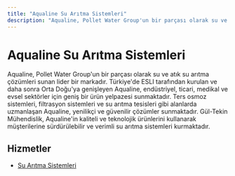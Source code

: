 ```yaml
---
title: "Aqualine Su Arıtma Sistemleri"
description: "Aqualine, Pollet Water Group'un bir parçası olarak su ve atık su arıtma çözümleri sunan lider bir markadır. Türkiye'de ESLI tarafından kurulan ve daha sonra ..."
---
```


# Aqualine Su Arıtma Sistemleri

Aqualine, Pollet Water Group'un bir parçası olarak su ve atık su arıtma çözümleri sunan lider bir markadır. Türkiye'de ESLI tarafından kurulan ve daha sonra Orta Doğu'ya genişleyen Aqualine, endüstriyel, ticari, medikal ve evsel sektörler için geniş bir ürün yelpazesi sunmaktadır. Ters osmoz sistemleri, filtrasyon sistemleri ve su arıtma tesisleri gibi alanlarda uzmanlaşan Aqualine, yenilikçi ve güvenilir çözümler sunmaktadır. Gül-Tekin Mühendislik, Aqualine'in kaliteli ve teknolojik ürünlerini kullanarak müşterilerine sürdürülebilir ve verimli su arıtma sistemleri kurmaktadır.

## Hizmetler

- [Su Arıtma Sistemleri](/hizmetlerimiz/su-aritma-sistemleri)